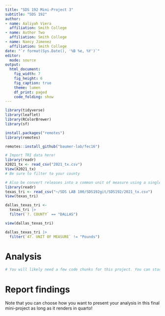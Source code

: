 ```yaml
---
title: "SDS 192 Mini-Project 3"
subtitle: "SDS 192"
author: 
- name: Aaliyah Viera
  affiliation: Smith College
- name: Author Two
  affiliation: Smith College
- name: Nancy Jimenez
  affiliation: Smith College
date: "`r format(Sys.Date(), '%B %e, %Y')`"
editor: 
  mode: source
output: 
  html_document:
    fig_width: 7
    fig_height: 6
    fig_caption: true
    theme: lumen
    df_print: paged
    code_folding: show
---
```


```r
library(tidyverse)
library(leaflet)
library(RColorBrewer)
library(sf)

install.packages("remotes")
library(remotes)

remotes::install_github("baumer-lab/fec16")
```

```r
# Import TRI data here! 
library(readr)
X2021_tx <- read_csv("2021_tx.csv")
View(X2021_tx)
# Be sure to filter to your county

# Also be convert releases into a common unit of measure using a single line of code
library(readr)
texas_tri <- read_csv("~/SDS LAB 100/SDS192git/SDS192/2021_tx.csv")
View(texas_tri)

dallas_texas_tri <- 
  texas_tri |>
  filter(`7. COUNTY` == "DALLAS")

view(dallas_texas_tri)

dallas_texas_tri |>
  filter(`47. UNIT OF MEASURE` != "Pounds")

```

# Analysis

```r
# You will likely need a few code chunks for this project. You can start with this code chunk and then add as needed below. 
```

# Report findings

Note that you can choose how you want to present your analysis in this final mini-project as long as it renders in quarto!



